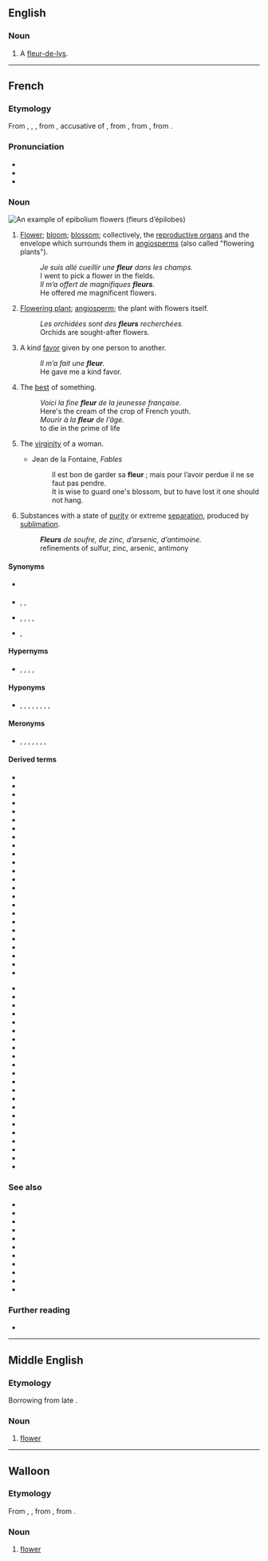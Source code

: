 {{also|Fleur}}
==English==

===Noun===
{{en-noun}}

# A [[fleur-de-lys]].

----

==French==

===Etymology===
From {{inh|fr|fro|flur}}, {{m|fro|flour}}, {{m|fro|flor}}, from {{inh|fr|la|flōrem}}, accusative of {{m|la|flōs||flower; the finest part of something}}, from {{inh|fr|itc-pro|*flōs}}, from {{der|fr|ine-pro|*bʰleh₃-||flower, blossom}}, from {{m|ine-pro|*bʰel-||to bloom}}.

===Pronunciation===

{{wikipedia|lang=fr}}
* {{fr-IPA}}
* {{rhymes|œʁ|lang=fr}}
* {{audio|Fr-une fleur-fr-ouest.ogg|Audio (Western France)|lang=fr}}

===Noun===
[[Image:Epilobe feuilles etroites 01.jpg|thumb|An example of epibolium flowers (''fleurs d’épilobes'')]]
{{fr-noun|f}}

# {{lb|fr|botany}} [[flower|Flower]]; [[bloom]]; [[blossom]]; collectively, the [[reproductive organ]]s and the envelope which surrounds them in [[angiosperm]]s (also called "flowering plants").
#: ''Je suis allé cueillir une '''fleur''' dans les champs.''
#: I went to pick a flower in the fields.
#: ''Il m’a offert de magnifiques '''fleurs'''.''
#: He offered me magnificent flowers.
# {{lb|fr|by metonymy}} [[flowering plant|Flowering plant]]; [[angiosperm]]; the plant with flowers itself.
#: ''Les orchidées sont des '''fleurs''' recherchées.''
#: Orchids are sought-after flowers.
# {{lb|fr|figuratively}} A kind [[favor]] given by one person to another.
#: ''Il m’a fait une '''fleur'''.''
#: He gave me a kind favor.
# {{lb|fr|figuratively}} The [[best]] of something.
#: ''Voici la fine '''fleur''' de la jeunesse française.''
#: Here's the cream of the crop of French youth.
#: ''Mourir à la '''fleur''' de l’âge.''
#: to die in the prime of life
# {{lb|fr|by metaphor}} The [[virginity]] of a woman.
#* Jean de la Fontaine, ''Fables''
#*: Il est bon de garder sa '''fleur''' ; mais pour l’avoir perdue il ne se faut pas pendre.
#*: It is wise to guard one's blossom, but to have lost it one should not hang.
# {{lb|fr|archaic|chemistry}} Substances with a state of [[purity]] or extreme [[separation]], produced by [[sublimation]].
#: '''''Fleurs''' de soufre, de zinc, d’arsenic, d’antimoine.''
#: refinements of sulfur, zinc, arsenic, antimony

====Synonyms====
* {{sense|flowering plant}} {{l|fr|angiosperme}}
* {{sense|kind favor}} {{l|fr|aide}}, {{l|fr|faveur}}, {{l|fr|service}}
* {{sense|best of something}} {{l|fr|crème de la crème}}, {{l|fr|élite}}, {{l|fr|gratin}}, {{l|fr|meilleur}}, {{l|fr|nec plus ultra}}
* {{sense|virginity}} {{l|fr|vertu}}, {{l|fr|virginité}}

====Hypernyms====
* {{sense|flower, bloom, blossom}} {{l|fr|arbre}}, {{l|fr|inflorescence}}, {{l|fr|capitule}}, {{l|fr|ombelle}}, {{l|fr|plante}}

====Hyponyms====
* {{sense|flower, bloom, blossom}} {{l|fr|bractée}}, {{l|fr|carpelle}}, {{l|fr|étamine}}, {{l|fr|fleuron}}, {{l|fr|pédoncule}}, {{l|fr|pétale}}, {{l|fr|pistil}}, {{l|fr|sépale}}, {{l|fr|tépale}}

====Meronyms====
* {{sense|flower, bloom, blossom}} {{l|fr|androcée}}, {{l|fr|calice}}, {{l|fr|corolle}}, {{l|fr|gynécée}}, {{l|fr|involucre}}, {{l|fr|périgone}}, {{l|fr|périanthe}}, {{l|fr|réceptacle floral}}

====Derived terms====
{{der-top}}
* {{l|fr|affleurement}}
* {{l|fr|affleurer}}
* {{l|fr|à fleur de}}
* {{l|fr|à fleur de peau}}
* {{l|fr|à la fleur de l’âge}}
* {{l|fr|chou-fleur}}
* {{l|fr|comme une fleur}}
* {{l|fr|couvrir quelqu’un de fleurs}}
* {{l|fr|défleurir}}
* {{l|fr|déflorer}}
* {{l|fr|effleurir}}
* {{l|fr|en fleur, en fleurs}}
* {{l|fr|faire une fleur à quelqu’un}}
* {{l|fr|fine fleur}}
* {{l|fr|fleur au fusil}}
* {{l|fr|fleur bleue}}
* {{l|fr|fleur de farine}}
* {{l|fr|fleur de la passion}}
* {{l|fr|fleur de lis}}
* {{l|fr|fleur de lys}}
* {{l|fr|fleurdelisé}}
* {{l|fr|fleurdelysé}}
* {{l|fr|fleurdeliser}}
* {{l|fr|fleurdelyser}}
{{der-mid}}
* {{l|fr|fleur de sel}}
* {{l|fr|fleur des pois}}
* {{l|fr|fleur de vin}}
* {{l|fr|fleuré}}
* {{l|fr|fleurette}}
* {{l|fr|fleuri}}
* {{l|fr|fleurir}}
* {{l|fr|fleurissant}}
* {{l|fr|fleuriste}}
* {{l|fr|fleuristerie}}
* {{l|fr|fleuron}}
* {{l|fr|fleuronné}}
* {{l|fr|fleurs de rhétorique}}
* {{l|fr|jeter des fleurs à quelqu’un}}
* {{l|fr|langage des fleurs}}
* {{l|fr|le serpent est caché sous les fleurs}}
* {{l|fr|les quatre fleurs}}
* {{l|fr|mille-fleurs}}
* {{l|fr|ni fleurs, ni couronnes}}
* {{l|fr|passe-fleur}}
* {{l|fr|refleurir}}
* {{l|fr|s’envoyer des fleurs}}
{{der-bottom}}

===See also===
* {{l|fr|effleurer}}
* {{l|fr|efflorescence}}
* {{l|fr|efflorescent}}
* {{l|fr|fleuret}}
* {{l|fr|fleureté}}
* {{l|fr|floraison}}
* {{l|fr|floral}}
* {{l|fr|flore}}
* {{l|fr|passiflore}}
* {{l|fr|quadriflore}}
* {{l|fr|uniflore}}

===Further reading===
* {{R:TLFi}}

----

==Middle English==

===Etymology===
Borrowing from late {{bor|enm|fro|fleur}}.

===Noun===
{{enm-noun}}

# [[flower]]

----

==Walloon==

===Etymology===
From {{inh|wa|fro|flor}}, {{m|fro|flur}}, from {{inh|wa|la|flos|flōs, flōrem}}, from {{der|wa|ine-pro|*bʰleh₃-||flower, blossom}}.

===Noun===
{{wa-noun|f}}

# {{lb|wa|botany}} [[flower]]